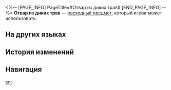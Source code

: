 <%-- [PAGE_INFO]
PageTitle=#Отвар из диких трав#
[END_PAGE_INFO] --%>
{{Расходный предмет Инфобокс
|id          = 408403
|Изображения = Предмет Отвар из диких трав.png
|Тип         = Расходные предметы силы атаки
|Редкость    = 2
|Эффект      = Снижает НР всех союзников на 15% и увеличивает их силу атаки на 200 в следующем бою.
|Описание    = Отвар, приготовленный из мха, обладающего успокаивающим голубоватым свечением и который можно найти повсюду под землёй.<br />Говорят, что этот вид моховых шариков устраняет жар и нейтрализует яд, но препараты из всё ещё светящегося коррозийного мха обычно употреблять не рекомендуется.
|Рецепт      = 
|Источник1   = [[Киоск с закусками]]
|Источник2   = 
|Источник3   = 
}}
{{Описание|''«Пей! Это судьба всех белобожцев».''}}
'''Отвар из диких трав''' — [[расходный предмет]], который игрок может использовать.

==На других языках==
{{На других языках
|en   = Wild Herb Soup
|zhs  = 杂菜汤
|zht  = 雜菜湯
|ja   = 野菜たっぷりスープ
|ko   = 야채수프
|es   = Sopa de verduras variadas
|fr   = Soupe d'herbes sauvages
|ru   = Отвар из диких трав
|th   = Wild Herb Soup
|vi   = Canh Rau Dại
|de   = Wildkräutersuppe
|id   = Wild Herb Soup
|pt   = Sopa de Ervas Silvestres
}}

==История изменений==
{{История изменений|3.5}}

==Навигация==
{{Расходные предметы Навбокс}}

[[en:]]